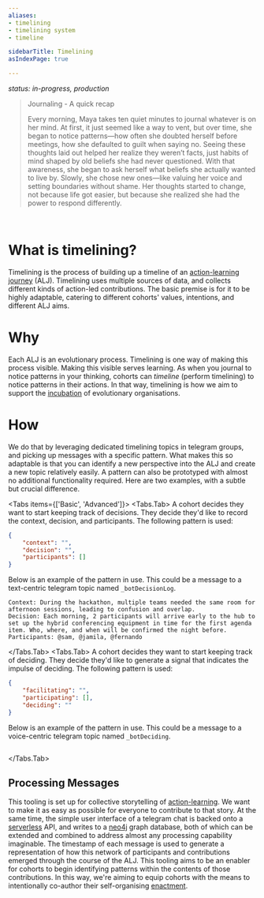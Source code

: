```yaml
---
aliases:
- timelining
- timelining system
- timeline

sidebarTitle: Timelining
asIndexPage: true

---
```



*status: in-progress, production*

> Journaling - A quick recap
> 
> Every morning, Maya takes ten quiet minutes to journal whatever is on her mind. At first, it just seemed like a way to vent, but over time, she began to notice patterns—how often she doubted herself before meetings, how she defaulted to guilt when saying no. Seeing these thoughts laid out helped her realize they weren’t facts, just habits of mind shaped by old beliefs she had never questioned. With that awareness, she began to ask herself what beliefs she actually wanted to live by. Slowly, she chose new ones—like valuing her voice and setting boundaries without shame. Her thoughts started to change, not because life got easier, but because she realized she had the power to respond differently.

<br/>

# What is timelining?
Timelining is the process of building up a timeline of an [action-learning journey](/patterns/action-learning%20journeys.md) (ALJ). Timelining uses multiple sources of data, and collects different kinds of action-led contributions. The basic premise is for it to be highly adaptable, catering to different cohorts' values, intentions, and different ALJ aims.
# Why
Each ALJ is an evolutionary process. Timelining is one way of making this process visible. Making this visible serves learning. As when you journal to notice patterns in your thinking, cohorts can *timeline* (perform timelining) to notice patterns in their actions. In that way, timelining is how we aim to support the [incubation](/home) of evolutionary organisations. 
# How
We do that by leveraging dedicated timelining topics in telegram groups, and picking up messages with a specific pattern. What makes this so adaptable is that you can identify a new perspective into the ALJ and create a new topic relatively easily. A pattern can also be prototyped with almost no additional functionality required. Here are two examples, with a subtle but crucial difference.

<Tabs items={['Basic', 'Advanced']}> 
<Tabs.Tab>
A cohort decides they want to start keeping track of decisions. They decide they'd like to record the context, decision, and participants. The following pattern is used:

```json
{
	"context": "",
	"decision": "",
	"participants": []
}
```

Below is an example of the pattern in use. This could be a message to a text-centric telegram topic named `_botDecisionLog`.

```
Context: During the hackathon, multiple teams needed the same room for afternoon sessions, leading to confusion and overlap.
Decision: Each morning, 2 participants will arrive early to the hub to set up the hybrid conferencing equipment in time for the first agenda item. Who, where, and when will be confirmed the night before.
Participants: @sam, @jamila, @fernando
```

</Tabs.Tab> 
<Tabs.Tab>
A cohort decides they want to start keeping track of deciding. They decide they'd like to generate a signal that indicates the impulse of deciding. The following pattern is used: 

```json
{
	"facilitating": "",
	"participating": [],
	"deciding": ""
}
```

Below is an example of the pattern in use. This could be a message to a voice-centric telegram topic named `_botDeciding`.

```

```

</Tabs.Tab> 
</Tabs> 
## Processing Messages
This tooling is set up for collective storytelling of [action-learning](/patterns/action-learning.md). We want to make it as easy as possible for everyone to contribute to that story. At the same time, the simple user interface of a telegram chat is backed onto a [serverless](https://vercel.com/) API, and writes to a [neo4j](https://neo4j.com/) graph database, both of which can be extended and combined to address almost any processing capability imaginable. The timestamp of each message is used to generate a representation of how this network of participants and contributions emerged through the course of the ALJ. This tooling aims to be an enabler for cohorts to begin identifying patterns within the contents of those contributions. In this way, we're aiming to equip cohorts with the means to intentionally co-author their self-organising [enactment](/processes/enactment/index.md).

